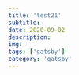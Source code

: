 ---
title: 'test21'
subtitle: 
date: 2020-09-02
description: 
img: 
tags: ['gatsby']
category: 'gatsby'
---

<lorem />